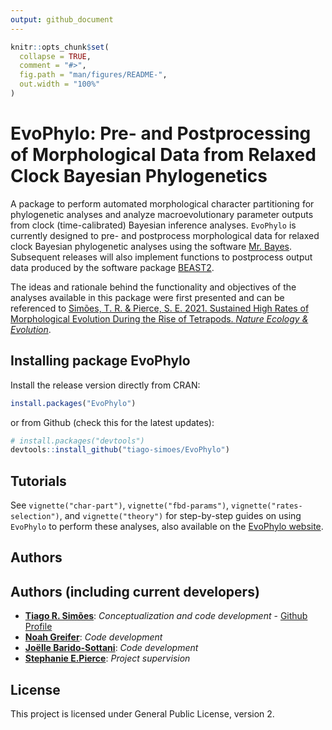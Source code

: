```yaml
---
output: github_document
---
```


<!-- README.md is generated from README.Rmd. Please edit that file -->

```r
knitr::opts_chunk$set(
  collapse = TRUE,
  comment = "#>",
  fig.path = "man/figures/README-",
  out.width = "100%"
)
```

# EvoPhylo: Pre- and Postprocessing of Morphological Data from Relaxed Clock Bayesian Phylogenetics

A package to perform automated morphological character partitioning for phylogenetic analyses and analyze macroevolutionary parameter outputs from clock (time-calibrated) Bayesian inference analyses. `EvoPhylo` is currently designed to pre- and postprocess morphological data for relaxed clock Bayesian phylogenetic analyses using the software [Mr. Bayes](https://nbisweden.github.io/MrBayes/). Subsequent releases will also implement functions to postprocess output data produced by the software package [BEAST2](http://www.beast2.org/).

The ideas and rationale behind the functionality and objectives of the analyses available in this package were first presented and can be referenced to [Simões, T. R. & Pierce, S. E. 2021. Sustained High Rates of Morphological Evolution During the Rise of Tetrapods. *Nature Ecology & Evolution*](https://doi.org/10.1038/s41559-021-01532-x).

## Installing package **EvoPhylo**

Install the release version directly from CRAN:

```r
install.packages("EvoPhylo")
```

or from Github (check this for the latest updates):

```r
# install.packages("devtools")
devtools::install_github("tiago-simoes/EvoPhylo")
```

## Tutorials

See `vignette("char-part")`, `vignette("fbd-params")`, `vignette("rates-selection")`, and `vignette("theory")` for step-by-step guides on using `EvoPhylo` to perform these analyses, also available on the [EvoPhylo website](https://tiago-simoes.github.io/EvoPhylo/).


## Authors

## Authors (including current developers)

*   [**Tiago R. Simões**](https://tiago-simoes.com/): *Conceptualization and code development* - [Github Profile](https://github.com/tiago-simoes)
*   [**Noah Greifer**](https://github.com/ngreifer): *Code development*
*   [**Joëlle Barido-Sottani**](https://github.com/bjoelle): *Code development*
*   [**Stephanie E.Pierce**](https://projects.iq.harvard.edu/spierce/home): *Project supervision*

## License

This project is licensed under General Public License, version 2.
